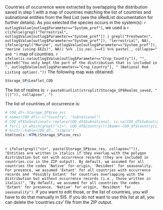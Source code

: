 
Countries of occurrence were extracted by overlapping the distribution saved in step 1 with a map of countries matching the list of countries and subnational entities from the Red List (see the sRedList documentation for further details). As you selected the species occurs in the system(s): `r outlog$Value[outlog$Parameter=="System_pref"]`, we used a `r c(ifelse(grepl("Terrestrial", outlog$Value[outlog$Parameter=="System_pref"]) | grepl("Freshwater", outlog$Value[outlog$Parameter=="System_pref"]), "terrestrial", NA), ifelse(grepl("Marine", outlog$Value[outlog$Parameter=="System_pref"]), "marine (using EEZs)", NA)) %>% .[is.na(.)==F] %>% paste(., collapse=" and ")` map of countries. `r ifelse(is.na(outlog$Value[outlog$Parameter=="Crop_Country"]), "", paste0("You only kept the part of the distribution that is included in ", outlog$Value[outlog$Parameter=="Crop_Country"], " (National Red Listing option)."))` The following map was obtained:

```r
Storage_SP$Leaflet_COO
```

The list of realms is: `r paste0(unlist(strsplit(Storage_SP$Realms_saved, "[|]")), collapse=", ")`

The list of countries of occurrence is:

```r
# COO_df<-Storage_SP$coo_occ
# names(COO_df)<-c("Country", "Subnational")
# COO_df$Subnational<-replace(COO_df$Subnational, is.na(COO_df$Subnational), "")
# for(i in which(grepl("<i>", COO_df$Country))){Name<-COO_df$Country[i] %>% sub("<i>", "", .) %>% sub("</i>", "", .) ; if(Name %in% COO_df$Country){COO_df$Country[i]<-Name}} # For each country in italics, I check if it also exists not italics and, if so, write it in regular plain text
# knitr::kable(COO_df, "simple")
htmltools::HTML(Storage_SP$coo_res)
```

<br>
`r ifelse(grepl("<i>", paste(Storage_SP$coo_res, collapse="")), "Entities are written in italics if they overlap with the polygon distribution but not with occurrence records (they are included in countries.csv in the ZIP output). By default, we assumed for all countries the codes 'Native' for origin, 'Resident' for seasonality. For presence, we assumed 'Extant' for all countries with occurrence records and 'Possibly Extant' for countries overlapping with the distribution but without occurrence records (i.e., those written in italics)", "By default, we assumed for all countries the codes 'Extant' for presence, 'Native' for origin, 'Resident' for seasonality")`. If you want to edit those, or the list of countries, you will have to do that manually in SIS. If you do not want to use this list at all, you can delete the 'countries.csv' file from the ZIP output.


